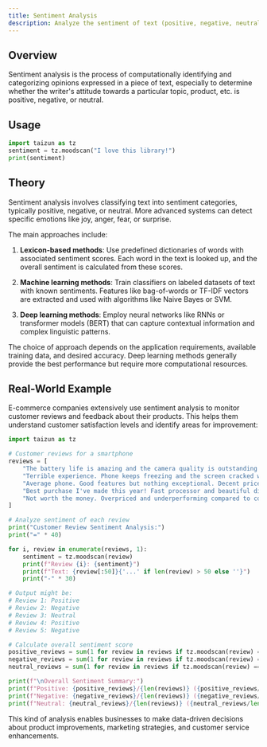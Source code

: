 ```yaml
---
title: Sentiment Analysis
description: Analyze the sentiment of text (positive, negative, neutral).
---
```


## Overview

Sentiment analysis is the process of computationally identifying and categorizing opinions expressed in a piece of text, especially to determine whether the writer's attitude towards a particular topic, product, etc. is positive, negative, or neutral.

## Usage

```python
import taizun as tz
sentiment = tz.moodscan("I love this library!")
print(sentiment)
```

## Theory

Sentiment analysis involves classifying text into sentiment categories, typically positive, negative, or neutral. More advanced systems can detect specific emotions like joy, anger, fear, or surprise.

The main approaches include:

1. **Lexicon-based methods**: Use predefined dictionaries of words with associated sentiment scores. Each word in the text is looked up, and the overall sentiment is calculated from these scores.

2. **Machine learning methods**: Train classifiers on labeled datasets of text with known sentiments. Features like bag-of-words or TF-IDF vectors are extracted and used with algorithms like Naive Bayes or SVM.

3. **Deep learning methods**: Employ neural networks like RNNs or transformer models (BERT) that can capture contextual information and complex linguistic patterns.

The choice of approach depends on the application requirements, available training data, and desired accuracy. Deep learning methods generally provide the best performance but require more computational resources.

## Real-World Example

E-commerce companies extensively use sentiment analysis to monitor customer reviews and feedback about their products. This helps them understand customer satisfaction levels and identify areas for improvement:

```python
import taizun as tz

# Customer reviews for a smartphone
reviews = [
    "The battery life is amazing and the camera quality is outstanding! Highly recommend.",
    "Terrible experience. Phone keeps freezing and the screen cracked within a week.",
    "Average phone. Good features but nothing exceptional. Decent price though.",
    "Best purchase I've made this year! Fast processor and beautiful display.",
    "Not worth the money. Overpriced and underperforming compared to competitors."
]

# Analyze sentiment of each review
print("Customer Review Sentiment Analysis:")
print("=" * 40)

for i, review in enumerate(reviews, 1):
    sentiment = tz.moodscan(review)
    print(f"Review {i}: {sentiment}")
    print(f"Text: {review[:50]}{'...' if len(review) > 50 else ''}")
    print("-" * 30)

# Output might be:
# Review 1: Positive
# Review 2: Negative
# Review 3: Neutral
# Review 4: Positive
# Review 5: Negative

# Calculate overall sentiment score
positive_reviews = sum(1 for review in reviews if tz.moodscan(review) == "Positive")
negative_reviews = sum(1 for review in reviews if tz.moodscan(review) == "Negative")
neutral_reviews = sum(1 for review in reviews if tz.moodscan(review) == "Neutral")

print(f"\nOverall Sentiment Summary:")
print(f"Positive: {positive_reviews}/{len(reviews)} ({positive_reviews/len(reviews)*100:.1f}%)")
print(f"Negative: {negative_reviews}/{len(reviews)} ({negative_reviews/len(reviews)*100:.1f}%)")
print(f"Neutral: {neutral_reviews}/{len(reviews)} ({neutral_reviews/len(reviews)*100:.1f}%)")
```

This kind of analysis enables businesses to make data-driven decisions about product improvements, marketing strategies, and customer service enhancements.